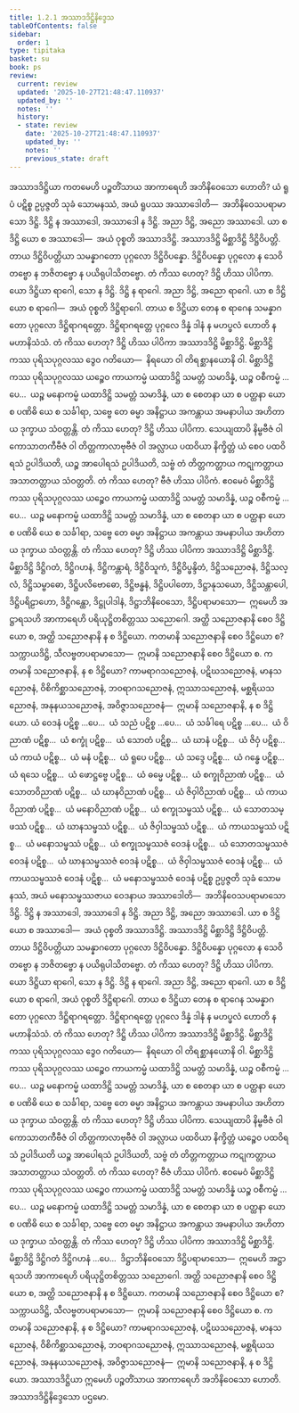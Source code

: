 ```yaml
---
title: 1.2.1 အဿာဒဒိဋ္ဌိနိဒ္ဒေသ
tableOfContents: false
sidebar:
  order: 1
type: tipitaka
basket: su
book: ps
review:
  current: review
  updated: '2025-10-27T21:48:47.110937'
  updated_by: ''
  notes: ''
  history:
  - state: review
    date: '2025-10-27T21:48:47.110937'
    updated_by: ''
    notes: ''
    previous_state: draft
---
```



<ReviewStatus review={frontmatter.review} showDetails={true} />

<HypothesisAnnotation frontmatter={frontmatter} />

<DynamicBreadcrumb />

<Division number="128" book="ps" e="ch" v="26" p="134">

<Paragraph number="739" book="ps">
အဿာဒဒိဋ္ဌိယာ ကတမေဟိ ပဉ္စတိံသာယ အာကာရေဟိ အဘိနိဝေသော ဟောတိ? ယံ ရူပံ ပဋိစ္စ ဥပ္ပဇ္ဇတိ သုခံ သောမနဿံ, အယံ ရူပဿ အဿာဒေါတိ—  အဘိနိဝေသပရာမာသော ဒိဋ္ဌိ. ဒိဋ္ဌိ န အဿာဒေါ, အဿာဒေါ န ဒိဋ္ဌိ. အညာ ဒိဋ္ဌိ, အညော အဿာဒေါ. ယာ စ ဒိဋ္ဌိ ယော စ အဿာဒေါ—  အယံ ဝုစ္စတိ အဿာဒဒိဋ္ဌိ.
</Paragraph>

<Paragraph number="740" book="ps">
အဿာဒဒိဋ္ဌိ မိစ္ဆာဒိဋ္ဌိ ဒိဋ္ဌိဝိပတ္တိ. တာယ ဒိဋ္ဌိဝိပတ္တိယာ သမန္နာဂတော ပုဂ္ဂလော ဒိဋ္ဌိဝိပန္နော. ဒိဋ္ဌိဝိပန္နော ပုဂ္ဂလော န သေဝိတဗ္ဗော န ဘဇိတဗ္ဗော န ပယိရုပါသိတဗ္ဗော. တံ ကိဿ ဟေတု? ဒိဋ္ဌိ ဟိဿ ပါပိကာ. ယော ဒိဋ္ဌိယာ ရာဂေါ, သော န ဒိဋ္ဌိ. ဒိဋ္ဌိ န ရာဂေါ. အညာ ဒိဋ္ဌိ, အညော ရာဂေါ. ယာ စ ဒိဋ္ဌိ ယော စ ရာဂေါ—  အယံ ဝုစ္စတိ ဒိဋ္ဌိရာဂေါ. တာယ စ ဒိဋ္ဌိယာ တေန စ ရာဂေန သမန္နာဂတော ပုဂ္ဂလော ဒိဋ္ဌိရာဂရတ္တော. ဒိဋ္ဌိရာဂရတ္တေ ပုဂ္ဂလေ ဒိန္နံ ဒါနံ န မဟပ္ဖလံ ဟောတိ န မဟာနိသံသံ. တံ ကိဿ ဟေတု? ဒိဋ္ဌိ ဟိဿ ပါပိကာ အဿာဒဒိဋ္ဌိ မိစ္ဆာဒိဋ္ဌိ.
</Paragraph>

<Paragraph number="741" book="ps">
မိစ္ဆာဒိဋ္ဌိကဿ ပုရိသပုဂ္ဂလဿ ဒွေဝ ဂတိယော—  နိရယော ဝါ တိရစ္ဆာနယောနိ ဝါ. မိစ္ဆာဒိဋ္ဌိကဿ ပုရိသပုဂ္ဂလဿ ယဉ္စေဝ ကာယကမ္မံ ယထာဒိဋ္ဌိ သမတ္တံ သမာဒိန္နံ, ယဉ္စ ဝစီကမ္မံ …ပေ…  ယဉ္စ မနောကမ္မံ ယထာဒိဋ္ဌိ သမတ္တံ သမာဒိန္နံ, ယာ စ စေတနာ ယာ စ ပတ္ထနာ ယော စ ပဏိဓိ ယေ စ သင်္ခါရာ, သဗ္ဗေ တေ ဓမ္မာ အနိဋ္ဌာယ အကန္တာယ အမနာပါယ အဟိတာယ ဒုက္ခာယ သံဝတ္တန္တိ. တံ ကိဿ ဟေတု? ဒိဋ္ဌိ ဟိဿ ပါပိကာ. သေယျထာပိ နိမ္ဗဗီဇံ ဝါ ကောသာတကီဗီဇံ ဝါ တိတ္တကာလာဗုဗီဇံ ဝါ အလ္လာယ ပထဝိယာ နိက္ခိတ္တံ ယံ စေဝ ပထဝိရသံ ဥပါဒိယတိ, ယဉ္စ အာပေါရသံ ဥပါဒိယတိ, သဗ္ဗံ တံ တိတ္တကတ္တာယ ကဋုကတ္တာယ အသာတတ္တာယ သံဝတ္တတိ. တံ ကိဿ ဟေတု? ဗီဇံ ဟိဿ ပါပိကံ. ဧဝမေဝံ မိစ္ဆာဒိဋ္ဌိကဿ ပုရိသပုဂ္ဂလဿ ယဉ္စေဝ ကာယကမ္မံ ယထာဒိဋ္ဌိ သမတ္တံ သမာဒိန္နံ, ယဉ္စ ဝစီကမ္မံ …ပေ…  ယဉ္စ မနောကမ္မံ ယထာဒိဋ္ဌိ သမတ္တံ သမာဒိန္နံ, ယာ စ စေတနာ ယာ စ ပတ္ထနာ ယော စ ပဏိဓိ ယေ စ သင်္ခါရာ, သဗ္ဗေ တေ ဓမ္မာ အနိဋ္ဌာယ အကန္တာယ အမနာပါယ အဟိတာယ ဒုက္ခာယ သံဝတ္တန္တိ. တံ ကိဿ ဟေတု? ဒိဋ္ဌိ ဟိဿ ပါပိကာ အဿာဒဒိဋ္ဌိ မိစ္ဆာဒိဋ္ဌိ.
</Paragraph>

<Paragraph number="742" book="ps">
မိစ္ဆာဒိဋ္ဌိ ဒိဋ္ဌိဂတံ, ဒိဋ္ဌိဂဟနံ, ဒိဋ္ဌိကန္တာရံ, ဒိဋ္ဌိဝိသူကံ, ဒိဋ္ဌိဝိပ္ဖန္ဒိတံ, ဒိဋ္ဌိသညောဇနံ, ဒိဋ္ဌိသလ္လံ, ဒိဋ္ဌိသမ္ဗာဓော, ဒိဋ္ဌိပလိဗောဓော, ဒိဋ္ဌိဗန္ဓနံ, ဒိဋ္ဌိပပါတော, ဒိဋ္ဌာနုသယော, ဒိဋ္ဌိသန္တာပေါ, ဒိဋ္ဌိပရိဠာဟော, ဒိဋ္ဌိဂန္ထော, ဒိဋ္ဌုပါဒါနံ, ဒိဋ္ဌာဘိနိဝေသော, ဒိဋ္ဌိပရာမာသော—  ဣမေဟိ အဋ္ဌာရသဟိ အာကာရေဟိ ပရိယုဋ္ဌိတစိတ္တဿ သညောဂေါ.
</Paragraph>

</Division>
<Division number="129" book="ps" e="ch" v="26" p="135">

<Paragraph number="743" book="ps">
အတ္ထိ သညောဇနာနိ စေဝ ဒိဋ္ဌိယော စ, အတ္ထိ သညောဇနာနိ န စ ဒိဋ္ဌိယော.
</Paragraph>

<Paragraph number="744" book="ps">
ကတမာနိ သညောဇနာနိ စေဝ ဒိဋ္ဌိယော စ? သက္ကာယဒိဋ္ဌိ, သီလဗ္ဗတပရာမာသော—  ဣမာနိ သညောဇနာနိ စေဝ ဒိဋ္ဌိယော စ.
</Paragraph>

<Paragraph number="745" book="ps">
ကတမာနိ သညောဇနာနိ, န စ ဒိဋ္ဌိယော? ကာမရာဂသညောဇနံ, ပဋိဃသညောဇနံ, မာနသညောဇနံ, ဝိစိကိစ္ဆာသညောဇနံ, ဘဝရာဂသညောဇနံ, ဣဿာသညောဇနံ, မစ္ဆရိယသညောဇနံ, အနုနယသညောဇနံ, အဝိဇ္ဇာသညောဇနံ—  ဣမာနိ သညောဇနာနိ, န စ ဒိဋ္ဌိယော.
</Paragraph>

<Paragraph number="746" book="ps">
ယံ ဝေဒနံ ပဋိစ္စ …ပေ…  ယံ သညံ ပဋိစ္စ …ပေ…  ယံ သင်္ခါရေ ပဋိစ္စ …ပေ…  ယံ ဝိညာဏံ ပဋိစ္စ…  ယံ စက္ခုံ ပဋိစ္စ…  ယံ သောတံ ပဋိစ္စ…  ယံ ဃာနံ ပဋိစ္စ…  ယံ ဇိဝှံ ပဋိစ္စ…  ယံ ကာယံ ပဋိစ္စ…  ယံ မနံ ပဋိစ္စ…  ယံ ရူပေ ပဋိစ္စ…  ယံ သဒ္ဒေ ပဋိစ္စ…  ယံ ဂန္ဓေ ပဋိစ္စ…  ယံ ရသေ ပဋိစ္စ…  ယံ ဖောဋ္ဌဗ္ဗေ ပဋိစ္စ…  ယံ ဓမ္မေ ပဋိစ္စ…  ယံ စက္ခုဝိညာဏံ ပဋိစ္စ…  ယံ သောတဝိညာဏံ ပဋိစ္စ…  ယံ ဃာနဝိညာဏံ ပဋိစ္စ…  ယံ ဇိဝှါဝိညာဏံ ပဋိစ္စ…  ယံ ကာယဝိညာဏံ ပဋိစ္စ…  ယံ မနောဝိညာဏံ ပဋိစ္စ…  ယံ စက္ခုသမ္ဖဿံ ပဋိစ္စ…  ယံ သောတသမ္ဖဿံ ပဋိစ္စ…  ယံ ဃာနသမ္ဖဿံ ပဋိစ္စ…  ယံ ဇိဝှါသမ္ဖဿံ ပဋိစ္စ…  ယံ ကာယသမ္ဖဿံ ပဋိစ္စ…  ယံ မနောသမ္ဖဿံ ပဋိစ္စ…  ယံ စက္ခုသမ္ဖဿဇံ ဝေဒနံ ပဋိစ္စ…  ယံ သောတသမ္ဖဿဇံ ဝေဒနံ ပဋိစ္စ…  ယံ ဃာနသမ္ဖဿဇံ ဝေဒနံ ပဋိစ္စ…  ယံ ဇိဝှါသမ္ဖဿဇံ ဝေဒနံ ပဋိစ္စ…  ယံ ကာယသမ္ဖဿဇံ ဝေဒနံ ပဋိစ္စ…  ယံ မနောသမ္ဖဿဇံ ဝေဒနံ ပဋိစ္စ ဥပ္ပဇ္ဇတိ သုခံ သောမနဿံ, အယံ မနောသမ္ဖဿဇာယ ဝေဒနာယ အဿာဒေါတိ—  အဘိနိဝေသပရာမာသော ဒိဋ္ဌိ. ဒိဋ္ဌိ န အဿာဒေါ, အဿာဒေါ န ဒိဋ္ဌိ. အညာ ဒိဋ္ဌိ, အညော အဿာဒေါ. ယာ စ ဒိဋ္ဌိ ယော စ အဿာဒေါ—  အယံ ဝုစ္စတိ အဿာဒဒိဋ္ဌိ.
</Paragraph>

<Paragraph number="747" book="ps">
အဿာဒဒိဋ္ဌိ မိစ္ဆာဒိဋ္ဌိ ဒိဋ္ဌိဝိပတ္တိ. တာယ ဒိဋ္ဌိဝိပတ္တိယာ သမန္နာဂတော ပုဂ္ဂလော ဒိဋ္ဌိဝိပန္နော. ဒိဋ္ဌိဝိပန္နော ပုဂ္ဂလော န သေဝိတဗ္ဗော န ဘဇိတဗ္ဗော န ပယိရုပါသိတဗ္ဗော. တံ ကိဿ ဟေတု? ဒိဋ္ဌိ ဟိဿ ပါပိကာ. ယော ဒိဋ္ဌိယာ ရာဂေါ, သော န ဒိဋ္ဌိ. ဒိဋ္ဌိ န ရာဂေါ. အညာ ဒိဋ္ဌိ, အညော ရာဂေါ. ယာ စ ဒိဋ္ဌိ ယော စ ရာဂေါ, အယံ ဝုစ္စတိ ဒိဋ္ဌိရာဂေါ. တာယ စ ဒိဋ္ဌိယာ တေန စ ရာဂေန သမန္နာဂတော ပုဂ္ဂလော ဒိဋ္ဌိရာဂရတ္တော. ဒိဋ္ဌိရာဂရတ္တေ ပုဂ္ဂလေ ဒိန္နံ ဒါနံ န မဟပ္ဖလံ ဟောတိ န မဟာနိသံသံ. တံ ကိဿ ဟေတု? ဒိဋ္ဌိ ဟိဿ ပါပိကာ အဿာဒဒိဋ္ဌိ မိစ္ဆာဒိဋ္ဌိ.
</Paragraph>

<Paragraph number="748" book="ps">
မိစ္ဆာဒိဋ္ဌိကဿ ပုရိသပုဂ္ဂလဿ ဒွေဝ ဂတိယော—  နိရယော ဝါ တိရစ္ဆာနယောနိ ဝါ. မိစ္ဆာဒိဋ္ဌိကဿ ပုရိသပုဂ္ဂလဿ ယဉ္စေဝ ကာယကမ္မံ ယထာဒိဋ္ဌိ သမတ္တံ သမာဒိန္နံ, ယဉ္စ ဝစီကမ္မံ …ပေ…  ယဉ္စ မနောကမ္မံ ယထာဒိဋ္ဌိ သမတ္တံ သမာဒိန္နံ, ယာ စ စေတနာ ယာ စ ပတ္ထနာ ယော စ ပဏိဓိ ယေ စ သင်္ခါရာ, သဗ္ဗေ တေ ဓမ္မာ အနိဋ္ဌာယ အကန္တာယ အမနာပါယ အဟိတာယ ဒုက္ခာယ သံဝတ္တန္တိ. တံ ကိဿ ဟေတု? ဒိဋ္ဌိ ဟိဿ ပါပိကာ. သေယျထာပိ နိမ္ဗဗီဇံ ဝါ ကောသာတကီဗီဇံ ဝါ တိတ္တကာလာဗုဗီဇံ ဝါ အလ္လာယ ပထဝိယာ နိက္ခိတ္တံ ယဉ္စေဝ ပထဝိရသံ ဥပါဒိယတိ ယဉ္စ အာပေါရသံ ဥပါဒိယတိ, သဗ္ဗံ တံ တိတ္တကတ္တာယ ကဋုကတ္တာယ အသာတတ္တာယ သံဝတ္တတိ. တံ ကိဿ ဟေတု? ဗီဇံ ဟိဿ ပါပိကံ. ဧဝမေဝံ မိစ္ဆာဒိဋ္ဌိကဿ ပုရိသပုဂ္ဂလဿ ယဉ္စေဝ ကာယကမ္မံ ယထာဒိဋ္ဌိ သမတ္တံ သမာဒိန္နံ ယဉ္စ ဝစီကမ္မံ …ပေ…  ယဉ္စ မနောကမ္မံ ယထာဒိဋ္ဌိ သမတ္တံ သမာဒိန္နံ, ယာ စ စေတနာ ယာ စ ပတ္ထနာ ယော စ ပဏိဓိ ယေ စ သင်္ခါရာ, သဗ္ဗေ တေ ဓမ္မာ အနိဋ္ဌာယ အကန္တာယ အမနာပါယ အဟိတာယ ဒုက္ခာယ သံဝတ္တန္တိ. တံ ကိဿ ဟေတု? ဒိဋ္ဌိ ဟိဿ ပါပိကာ အဿာဒဒိဋ္ဌိ မိစ္ဆာဒိဋ္ဌိ.
</Paragraph>

<Paragraph number="749" book="ps">
မိစ္ဆာဒိဋ္ဌိ ဒိဋ္ဌိဂတံ ဒိဋ္ဌိဂဟနံ …ပေ…  ဒိဋ္ဌာဘိနိဝေသော ဒိဋ္ဌိပရာမာသော—  ဣမေဟိ အဋ္ဌာရသဟိ အာကာရေဟိ ပရိယုဋ္ဌိတစိတ္တဿ သညောဂေါ.
</Paragraph>

<Paragraph number="750" book="ps">
အတ္ထိ သညောဇနာနိ စေဝ ဒိဋ္ဌိယော စ, အတ္ထိ သညောဇနာနိ န စ ဒိဋ္ဌိယော. ကတမာနိ သညောဇနာနိ စေဝ ဒိဋ္ဌိယော စ? သက္ကာယဒိဋ္ဌိ, သီလဗ္ဗတပရာမာသော—  ဣမာနိ သညောဇနာနိ စေဝ ဒိဋ္ဌိယော စ. ကတမာနိ သညောဇနာနိ, န စ ဒိဋ္ဌိယော? ကာမရာဂသညောဇနံ, ပဋိဃသညောဇနံ, မာနသညောဇနံ, ဝိစိကိစ္ဆာသညောဇနံ, ဘဝရာဂသညောဇနံ, ဣဿာသညောဇနံ, မစ္ဆရိယသညောဇနံ, အနုနယသညောဇနံ, အဝိဇ္ဇာသညောဇနံ—  ဣမာနိ သညောဇနာနိ, န စ ဒိဋ္ဌိယော. အဿာဒဒိဋ္ဌိယာ ဣမေဟိ ပဉ္စတိံသာယ အာကာရေဟိ အဘိနိဝေသော ဟောတိ.

</Paragraph>
</Division>

<Paragraph number="751" type="center" book="ps">
အဿာဒဒိဋ္ဌိနိဒ္ဒေသော ပဌမော.
</Paragraph>